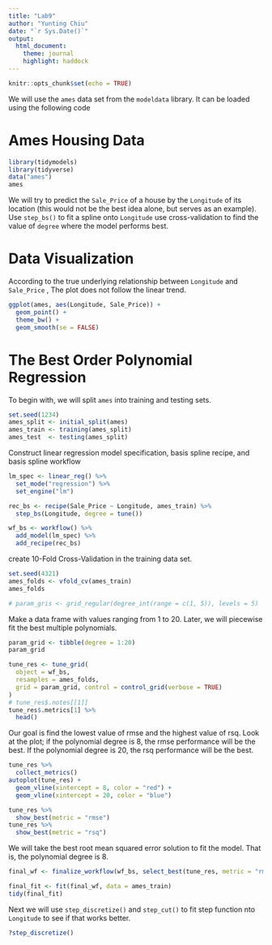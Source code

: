 ```yaml
---
title: "Lab9"
author: "Yunting Chiu"
date: "`r Sys.Date()`"
output:
  html_document: 
    theme: journal
    highlight: haddock
---
```

```r
knitr::opts_chunk$set(echo = TRUE)
```
We will use the `ames` data set from the `modeldata` library. It can be loaded using the following code

# Ames Housing Data
```r
library(tidymodels)
library(tidyverse)
data("ames")
ames
```

We will try to predict the `Sale_Price` of a house by the `Longitude` of its location (this would not be the best idea alone, but serves as an example). Use `step_bs()` to fit a spline onto `Longitude` use cross-validation to find the value of `degree` where the model performs best.

# Data Visualization

According to the true underlying relationship between `Longitude` and `Sale_Price` , The plot does not follow the linear trend.
```r
ggplot(ames, aes(Longitude, Sale_Price)) +
  geom_point() +
  theme_bw() +
  geom_smooth(se = FALSE)
```

# The Best Order Polynomial Regression

To begin with, we will split `ames` into training and testing sets.
```r
set.seed(1234)
ames_split <- initial_split(ames)
ames_train <- training(ames_split)
ames_test  <- testing(ames_split)
```

Construct linear regression model specification, basis spline recipe, and basis spline workflow
```r
lm_spec <- linear_reg() %>%
  set_mode("regression") %>%
  set_engine("lm")

rec_bs <- recipe(Sale_Price ~ Longitude, ames_train) %>%
  step_bs(Longitude, degree = tune())

wf_bs <- workflow() %>%
  add_model(lm_spec) %>%
  add_recipe(rec_bs)
```

create 10-Fold Cross-Validation in the training data set.
```r
set.seed(4321)
ames_folds <- vfold_cv(ames_train)
ames_folds
```


```r
# param_gris <- grid_regular(degree_int(range = c(1, 5)), levels = 5)
```

Make a data frame with values ranging from 1 to 20. Later, we will piecewise fit the best multiple polynomials.
```r
param_grid <- tibble(degree = 1:20)
param_grid
```

```r
tune_res <- tune_grid(
  object = wf_bs,
  resamples = ames_folds,
  grid = param_grid, control = control_grid(verbose = TRUE)
)
# tune_res$.notes[[1]]
tune_res$.metrics[1] %>%
  head()
```

Our goal is find the lowest value of rmse and the highest value of rsq. Look at the plot; if the polynomial degree is 8, the rmse performance will be the best. If the polynomial degree is 20, the rsq performance will be the best. 
```r
tune_res %>%
  collect_metrics()
autoplot(tune_res) +
  geom_vline(xintercept = 8, color = "red") +
  geom_vline(xintercept = 20, color = "blue") 
```

```r
tune_res %>%
  show_best(metric = "rmse")
tune_res %>%
  show_best(metric = "rsq")
```

We will take the best root mean squared error solution to fit the model. That is, the polynomial degree is 8.
```r
final_wf <- finalize_workflow(wf_bs, select_best(tune_res, metric = "rmse"))
```

```r
final_fit <- fit(final_wf, data = ames_train)
tidy(final_fit)
```

Next we will use `step_discretize()` and `step_cut()` to fit step function nto `Longitude` to see if that works better.

```r
?step_discretize()

```


